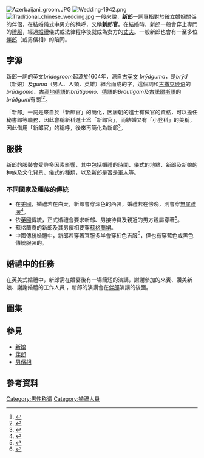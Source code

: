[[File:Azerbaijani_groom.JPG|thumb]]
[[File:Wedding-1942.png|thumb]]
[[File:Traditional_chinese_wedding.jpg|thumb]]
一般來說，'''新郎'''一詞專指對於確立[[婚姻|婚姻]]關係的伴侶，在結婚儀式中男方的稱呼，又稱'''新郎官'''。在結婚時，新郎一般會穿上專門的[[禮服|禮服]]，經過[[婚禮|婚禮]]儀式或法律程序後就成為女方的[[丈夫|丈夫]]。一般新郎也會有一至多位[[伴郎|伴郎]]（或男儐相）的陪同。

==字源==
新郎一詞的英文''bridegroom''起源於1604年，源自[[古英文|古英文]] ''brȳdguma''，是''brȳd''（新娘）及''guma''（男人、人類、英雄）組合而成的字，這個詞和[[古撒克逊语|古撒克逊语]]的''brūdigomo''、[[古高地德語|古高地德語]]的''brūtigomo''、[[德語|德語]]的''Bräutigam''及[[古諾爾斯語|古諾爾斯語]]的''brúðgumi''有關<ref name=Hoad>{{cite book|last=Hoad|first=T.F.|title=English Etymology|year=1993|publisher=Oxford University Press|location=Oxford|isbn=0-19-283098-8|pages=50}}</ref><ref name=Klein>{{cite book|last=Klein|first=Ernest|title=A Comprehensive Etymological Dictionary of the English Language Dealing with the Origin of Words and Their Sense Development Thus Illustrating the History of Civilization and Culture|url=https://archive.org/details/kleinscomprehens00klei_790|year=1971|publisher=Elsevier Pub.Co|location=Amsterdam|pages=[https://archive.org/details/kleinscomprehens00klei_790/page/n177 324]}}</ref>。

「新郎」一詞是來自於「新郎官」的簡化，因唐朝的進士有做官的資格，可以擔任秘書郎等職務，因此會稱新科進士爲「新郎官」，而結婚又有「小登科」的美稱，因此借用「新郎官」的稱呼，後來再簡化為新郎<ref>{{cite web|url=http://tc.wangchao.net.cn/xinxi/detail_1890109.html|title=“新郎”的由來|work=wangchao.net.cn|accessdate=1 February 2015|archive-date=2020-08-18|archive-url=https://web.archive.org/web/20200818112054/http://tc.wangchao.net.cn/xinxi/detail_1890109.html|dead-url=no}}</ref>。

==服裝==
新郎的服裝會受許多因素影響，其中包括婚禮的時間、儀式的地點、新郎及新娘的种族及文化背景、儀式的種類，以及新郎是否是[[軍人|軍人]]等。

===不同國家及種族的傳統===
* 在[[美國|美國]]，婚禮若在白天，新郎會穿深色的西裝，婚禮若在傍晚，則會穿[[無尾禮服|無尾禮服]]<ref>{{cite web|url=http://www.bridalguide.com/fashion/grooms-fashion/grooms-suit-guide|title=Groom's Suit Guide|work=BridalGuide|accessdate=2015-02-01|archive-url=https://web.archive.org/web/20150304041512/http://www.bridalguide.com/fashion/grooms-fashion/grooms-suit-guide|archive-date=2015-03-04|dead-url=yes}}</ref>。
* 依[[英國|英國]]傳統，正式婚禮會要求新郎、男接待員及親近的男方親屬穿著{{link-en|常礼服|morning suit}}<ref>{{cite web|url=http://www.groompower.com/grooms_outfit.html|title=Groom's Outfit - GroomPower.com|work=GroomPower.com|accessdate=2015-02-01|archive-date=2010-01-25|archive-url=https://web.archive.org/web/20100125161627/http://www.groompower.com/grooms_outfit.html|dead-url=yes}}</ref>。
* 蘇格蘭裔的新郎及其男儐相要穿[[蘇格蘭裙|蘇格蘭裙]]。
* 中國傳統婚禮中，新郎若穿著[[官服|官服]]多半會穿紅色[[吉服|吉服]]<ref name="闫文培2007">{{cite book|author=闫文培|title=全球化语境下的中西文化及语言对比|url=http://books.google.com/books?id=2BvTAAAAMAAJ|year=2007|publisher=科学出版社}}</ref>，但也有穿藍色或黑色傳統服裝的。

==婚禮中的任務==
在英美式婚禮中，新郎需在婚宴後有一場簡短的演講，謝謝參加的來賓、讚美新娘、謝謝婚禮的工作人員<!--and possibly sharing a "roast toast", in which he makes jokes at the expense of himself or a member of his party.-->，新郎的演講會在[[伴郎|伴郎]]演講的後面。
==圖集==
{{clear}}
{{gallery|height=200
|File:Minangkabau wedding 2.jpg|[[印尼|印尼]][[西蘇門答臘省|西蘇門答臘省]][[米南佳保人|米南佳保]]的新婦夫妻
|File:Muslim wedding in India.jpg|印度[[穆斯林|穆斯林]]的新郎和新娘
|File:Hindu_marriage_ceremony_offering.jpg|印度教的新郎和新娘
|File:Shinto married couple.jpg|日本[[神道教|神道教]]婚禮的新郎和新娘
|File:Korean_wedding-Hollye-03.jpg|[[韓國|韓國]]傳統服裝的新郎和新娘
}}

== 參見 ==
* [[新娘|新娘]]
* [[伴郎|伴郎]]
* [[男儐相|男儐相]]

==參考資料==
{{reflist}}

[[Category:男性称谓|Category:男性称谓]]
[[Category:婚禮人員|Category:婚禮人員]]